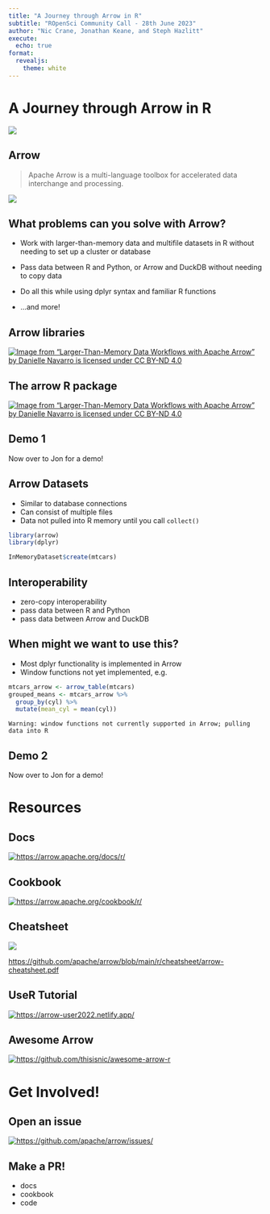 ```yaml
---
title: "A Journey through Arrow in R"
subtitle: "ROpenSci Community Call - 28th June 2023"
author: "Nic Crane, Jonathan Keane, and Steph Hazlitt"
execute:
  echo: true
format: 
  revealjs:
    theme: white
---
```


# A Journey through Arrow in R

![](https://github.com/djnavarro/arrow-user2022/blob/main/img/arrow-hex-dark.png?raw=true){fig-align="center"}

## Arrow


> Apache Arrow is a multi-language toolbox for accelerated data interchange and processing.

![](https://github.com/djnavarro/arrow-user2022/blob/main/img/arrow-hex-dark.png?raw=true){fig-align="center"}



## What problems can you solve with Arrow?

-   Work with larger-than-memory data and multifile datasets in R without needing to set up a cluster or database

-   Pass data between R and Python, or Arrow and DuckDB without needing to copy data

-   Do all this while using dplyr syntax and familiar R functions

-   ...and more!


## Arrow libraries

[![Image from "Larger-Than-Memory Data Workflows with Apache Arrow" by Danielle Navarro is licensed under CC BY-ND 4.0](https://github.com/djnavarro/arrow-user2022/blob/main/img/arrow-libraries-structure.png?raw=true)](https://arrow-user2022.netlify.app/)

## The arrow R package

[![Image from "Larger-Than-Memory Data Workflows with Apache Arrow" by Danielle Navarro is licensed under CC BY-ND 4.0](https://github.com/djnavarro/arrow-user2022/blob/main/img/dplyr-backend.png?raw=true)](https://arrow-user2022.netlify.app/)

## Demo 1

Now over to Jon for a demo!

## Arrow Datasets

* Similar to database connections
* Can consist of multiple files
* Data not pulled into R memory until you call `collect()`
```r
library(arrow)
library(dplyr)
```
```r
InMemoryDataset$create(mtcars)
```


## Interoperability

* zero-copy interoperability
* pass data between R and Python
* pass data between Arrow and DuckDB

## When might we want to use this?

* Most dplyr functionality is implemented in Arrow
* Window functions not yet implemented, e.g. 

```r
mtcars_arrow <- arrow_table(mtcars)
grouped_means <- mtcars_arrow %>%
  group_by(cyl) %>%
  mutate(mean_cyl = mean(cyl))
```
```
Warning: window functions not currently supported in Arrow; pulling data into R
```

## Demo 2

Now over to Jon for a demo!

# Resources

## Docs

[![https://arrow.apache.org/docs/r/](images/docs.png)](https://arrow.apache.org/docs/r/)

## Cookbook

[![https://arrow.apache.org/cookbook/r/](images/cookbook.png)](https://arrow.apache.org/cookbook/r/)

## Cheatsheet

[![](https://arrow.apache.org/img/20220427-arrow-r-cheatsheet-thumbnail.png)](https://github.com/apache/arrow/blob/master/r/cheatsheet/arrow-cheatsheet.pdf)

<https://github.com/apache/arrow/blob/main/r/cheatsheet/arrow-cheatsheet.pdf>

```{=html}
<!-- 
The Arrow for R cheatsheet is intended to be an easy-to-scan introduction to the Arrow R package and Arrow data structures, with getting started sections on some of the package’s main functionality. The cheatsheet includes introductory snippets on using Arrow to read and work with larger-than-memory multi-file data sets, sending and receiving data with Flight, reading data from cloud storage without downloading the data first, and more. The Arrow for R cheatsheet also directs users to the full Arrow for R package documentation and articles and the Arrow Cookbook, both full of code examples and recipes to support users build their Arrow-based data workflows. Finally, the cheatsheet debuts one of the first uses of the hot-off-the-presses Arrow hex sticker, recently made available as part of the Apache Arrow visual identity guidance.
-->
```
## UseR Tutorial

[![https://arrow-user2022.netlify.app/](images/usertutorial.png)](https://arrow-user2022.netlify.app/)

<!-- Also mention mini taxi dataset -->

## Awesome Arrow

[![https://github.com/thisisnic/awesome-arrow-r](images/awesomearrow.png)](https://github.com/thisisnic/awesome-arrow-r)

# Get Involved!

## Open an issue

[![https://github.com/apache/arrow/issues/](images/issues.png)](https://github.com/apache/arrow/issues/)

## Make a PR!

-   docs
-   cookbook
-   code

